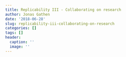 ```yaml
---
title: Replicability III - Collaborating on research
author: Jonas Gathen
date: '2018-06-28'
slug: replicability-iii-collaborating-on-research
categories: []
tags: []
header:
  caption: ''
  image: ''
---
```


